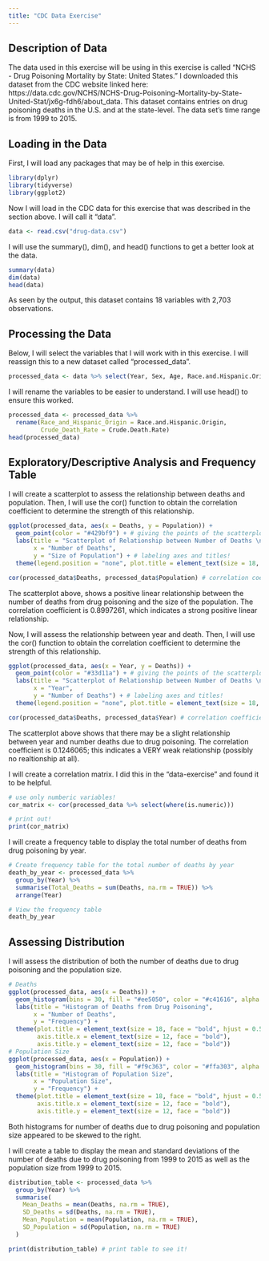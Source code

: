 ```yaml
---
title: "CDC Data Exercise"
---
```

## Description of Data

The data used in this exercise will be using in this exercise is called "NCHS - Drug Poisoning Mortality by State: United States." I downloaded this dataset from the CDC website linked here: https://data.cdc.gov/NCHS/NCHS-Drug-Poisoning-Mortality-by-State-United-Stat/jx6g-fdh6/about_data. This dataset contains entries on drug poisoning deaths in the U.S. and at the state-level. The data set's time range is from 1999 to 2015.  

## Loading in the Data

First, I will load any packages that may be of help in this exercise. 
```r
library(dplyr)
library(tidyverse)
library(ggplot2)
```

Now I will load in the CDC data for this exercise that was described in the section above. I will call it "data".
```r
data <- read.csv("drug-data.csv")
```

I will use the summary(), dim(), and head() functions to get a better look at the data. 
```r
summary(data)
dim(data)
head(data)
```
As seen by the output, this dataset contains 18 variables with 2,703 observations. 

## Processing the Data

Below, I will select the variables that I will work with in this exercise. I will reassign this to a new dataset called "processed_data". 
```r
processed_data <- data %>% select(Year, Sex, Age, Race.and.Hispanic.Origin, State, Deaths, Population, Crude.Death.Rate)
```

I will rename the variables to be easier to understand. I will use head() to ensure this worked.
```r
processed_data <- processed_data %>%
  rename(Race_and_Hispanic_Origin = Race.and.Hispanic.Origin,
         Crude_Death_Rate = Crude.Death.Rate)
head(processed_data)
```
## Exploratory/Descriptive Analysis and Frequency Table

I will create a scatterplot to assess the relationship between deaths and population. Then, I will use the cor() function to obtain the correlation coefficient to determine the strength of this relationship. 
```r
ggplot(processed_data, aes(x = Deaths, y = Population)) +
  geom_point(color = "#429bf9") + # giving the points of the scatterplot a blue color
  labs(title = "Scatterplot of Relationship between Number of Deaths \n From Drug Poisoning and Population Size",
       x = "Number of Deaths",
       y = "Size of Population") + # labeling axes and titles!
  theme(legend.position = "none", plot.title = element_text(size = 18, face = "bold", hjust = 0.5), axis.title.x = element_text(size = 12, face = "bold"), axis.title.y = element_text(size = 12, face = "bold")) # removing legend; making title and axes bold and giving them a larger font size

cor(processed_data$Deaths, processed_data$Population) # correlation coefficient
```
The scatterplot above, shows a positive linear relationship between the number of deaths from drug poisoning and the size of the population. The correlation coefficient is 0.8997261, which indicates a strong positive linear relationship.

Now, I will assess the relationship between year and death. Then, I will use the cor() function to obtain the correlation coefficient to determine the strength of this relationship. 
```r
ggplot(processed_data, aes(x = Year, y = Deaths)) +
  geom_point(color = "#33d11a") + # giving the points of the scatterplot a green color
  labs(title = "Scatterplot of Relationship between Number of Deaths \n From Drug Poisoning and Year",
       x = "Year",
       y = "Number of Deaths") + # labeling axes and titles!
  theme(legend.position = "none", plot.title = element_text(size = 18, face = "bold", hjust = 0.5), axis.title.x = element_text(size = 12, face = "bold"), axis.title.y = element_text(size = 12, face = "bold")) # removing legend; making title and axes bold and giving them a larger font size

cor(processed_data$Deaths, processed_data$Year) # correlation coefficient
```
The scatterplot above shows that there may be a slight relationship between year and number deaths due to drug poisoning. The correlation coefficient is 0.1246065; this indicates a VERY weak relationship (possibly no realtionship at all). 

I will create a correlation matrix. I did this in the "data-exercise" and found it to be helpful. 
```r
# use only numberic variables!
cor_matrix <- cor(processed_data %>% select(where(is.numeric)))

# print out!
print(cor_matrix)
```
I will create a frequency table to display the total number of deaths from drug poisoning by year. 
```r
# Create frequency table for the total number of deaths by year
death_by_year <- processed_data %>%
  group_by(Year) %>%
  summarise(Total_Deaths = sum(Deaths, na.rm = TRUE)) %>%
  arrange(Year)

# View the frequency table
death_by_year
```

## Assessing Distribution 

I will assess the distribution of both the number of deaths due to drug poisoning and the population size. 
```r
# Deaths
ggplot(processed_data, aes(x = Deaths)) +
  geom_histogram(bins = 30, fill = "#ee5050", color = "#c41616", alpha = 0.7) +
  labs(title = "Histogram of Deaths from Drug Poisoning",
       x = "Number of Deaths",
       y = "Frequency") +
  theme(plot.title = element_text(size = 18, face = "bold", hjust = 0.5),
        axis.title.x = element_text(size = 12, face = "bold"),
        axis.title.y = element_text(size = 12, face = "bold"))
# Population Size
ggplot(processed_data, aes(x = Population)) +
  geom_histogram(bins = 30, fill = "#f9c363", color = "#ffa303", alpha = 0.7) +
  labs(title = "Histogram of Population Size",
       x = "Population Size",
       y = "Frequency") +
  theme(plot.title = element_text(size = 18, face = "bold", hjust = 0.5),
        axis.title.x = element_text(size = 12, face = "bold"),
        axis.title.y = element_text(size = 12, face = "bold"))

```
Both histograms for number of deaths due to drug poisoning and population size appeared to be skewed to the right. 

I will create a table to display the mean and standard deviations of the number of deaths due to drug poisoning from 1999 to 2015 as well as the population size from 1999 to 2015. 
```r
distribution_table <- processed_data %>%
  group_by(Year) %>%
  summarise(
    Mean_Deaths = mean(Deaths, na.rm = TRUE),
    SD_Deaths = sd(Deaths, na.rm = TRUE),
    Mean_Population = mean(Population, na.rm = TRUE),
    SD_Population = sd(Population, na.rm = TRUE)
  )

print(distribution_table) # print table to see it!
```

